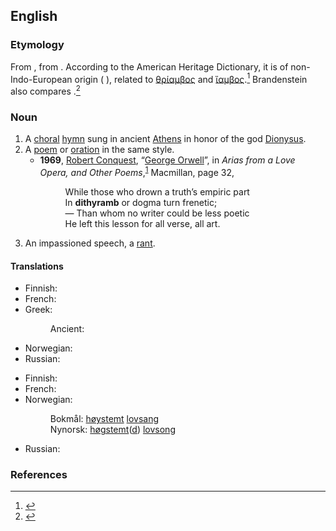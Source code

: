 ==English==

===Etymology===
From {{der|en|la|dithyrambus}}, from {{der|en|grc|δῑθύραμβος}}. According to the American Heritage Dictionary, it is of non-Indo-European origin ({{der|en|pregrc|-}} {{der|en|qfa-sub|-}}), related to [[θρίαμβος]] and [[ἴαμβος]].<ref>{{R:American_Heritage_Dictionary}}</ref>  Brandenstein also compares {{cog|sa|अङ्ग||member}}.<ref>{{R:grc:Beekes}}</ref>

===Noun===
{{wikipedia}}
{{en-noun}}

# A [[choral]] [[hymn]] sung in ancient [[Athens]] in honor of the god [[Dionysus]].
# A [[poem]] or [[oration]] in the same style.
#* '''1969''', [[w:Robert Conquest|Robert Conquest]], “[[w:George Orwell|George Orwell]]”, in ''Arias from a Love Opera, and Other Poems'',<sup>[http://books.google.com/books?id=kBdKAAAAMAAJ]</sup> Macmillan, page 32,
#*: While those who drown a truth’s empiric part
#*: In '''dithyramb''' or dogma turn frenetic;
#*: — Than whom no writer could be less poetic
#*: He left this lesson for all verse, all art.
# An impassioned speech, a [[rant]].

====Translations====
{{trans-top|a choral hymn sung in ancient Athens in honor of the god Dionysus}}
* Finnish: {{t|fi|dityrambi}}
* French: {{t+|fr|dithyrambe|m}}
* Greek:
*: Ancient: {{t|grc|διθύραμβος|m}}
{{trans-mid}}
* Norwegian: {{t|no|dityrambe|m}}
* Russian: {{t+|ru|дифира́мб|m}}
{{trans-bottom}}

{{trans-top|a poem or oration in the same style}}
* Finnish: {{t|fi|dityrambi}}
* French: {{t+|fr|dithyrambe|m}}
* Norwegian:
*: Bokmål: [[høystemt]] [[lovsang]]
*: Nynorsk: [[høgstemt]]([[høgstemd|d]]) [[lovsong]]
{{trans-mid}}
* Russian: {{t+|ru|дифира́мб|m}}
{{trans-bottom}}

===References===
<references/>